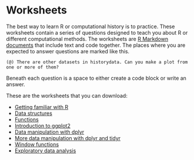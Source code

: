 # Worksheets

The best way to learn R or computational history is to practice. These worksheets contain a series of questions designed to teach you about R or different computational methods. The worksheets are [R Markdown documents](http://rmarkdown.rstudio.com/) that include text and code together. The places where you are expected to answer questions are marked like this. 

```
(@) There are other datasets in historydata. Can you make a plot from one or more of them?
```

Beneath each question is a space to either create a code block or write an answer.

These are the worksheets that you can download:

- <a href="worksheets/familiar-with-r.Rmd" download="worksheets/familiar-with-r.Rmd">Getting familiar with R</a>
- <a href="worksheets/data-structures.Rmd" download="worksheets/data-structures.Rmd">Data structures</a>
- <a href="worksheets/functions.Rmd" download="worksheets/functions.Rmd">Functions</a>
- <a href="worksheets/ggplot2.Rmd" download="worksheets/ggplot2.Rmd">Introduction to ggplot2</a>
- <a href="worksheets/data-manipulation.Rmd" download="worksheets/data-manipulation.Rmd">Data manipulation with dplyr</a>
- <a href="worksheets/more-data-manipulation.Rmd" download="worksheets/more-data-manipulation.Rmd">More data manipulation with dplyr and tidyr</a>
- <a href="worksheets/window-functions.Rmd" download="worksheets/window-functions.Rmd">Window functions</a>
- <a href="worksheets/exploratory-data-analysis.Rmd" download="worksheets/exploratory-data-analysis.Rmd">Exploratory data analysis</a>
